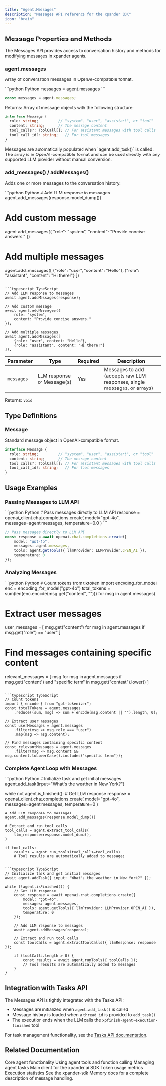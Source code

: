 ```yaml
---
title: "Agent.Messages"
description: "Messages API reference for the xpander SDK"
icon: "brain"
---
```


## Message Properties and Methods

The Messages API provides access to conversation history and methods for modifying messages in xpander agents.

### agent.messages

Array of conversation messages in OpenAI-compatible format.

<CodeGroup>
```python Python
messages = agent.messages
```

```typescript TypeScript
const messages = agent.messages;
```
</CodeGroup>

Returns: Array of message objects with the following structure:

```typescript
interface Message {
  role: string;         // "system", "user", "assistant", or "tool"
  content: string;      // The message content
  tool_calls?: ToolCall[]; // For assistant messages with tool calls
  tool_call_id?: string;   // For tool messages
}
```

<Note>
Messages are automatically populated when `agent.add_task()` is called. The array is in OpenAI-compatible format and can be used directly with any supported LLM provider without manual conversion.
</Note>

### add_messages() / addMessages()

Adds one or more messages to the conversation history.

<CodeGroup>
```python Python
# Add LLM response to messages
agent.add_messages(response.model_dump())

# Add custom message
agent.add_messages({
    "role": "system", 
    "content": "Provide concise answers."
})

# Add multiple messages
agent.add_messages([
    {"role": "user", "content": "Hello"},
    {"role": "assistant", "content": "Hi there!"}
])
```

```typescript TypeScript
// Add LLM response to messages
await agent.addMessages(response);

// Add custom message
await agent.addMessages({
    role: "system", 
    content: "Provide concise answers."
});

// Add multiple messages
await agent.addMessages([
    {role: "user", content: "Hello"},
    {role: "assistant", content: "Hi there!"}
]);
```
</CodeGroup>

| Parameter  | Type                      | Required | Description                         |
|------------|---------------------------|----------|-------------------------------------|
| `messages` | LLM response or Message(s)| Yes      | Messages to add (accepts raw LLM responses, single messages, or arrays) |

Returns: `void`

## Type Definitions

### Message

Standard message object in OpenAI-compatible format.

```typescript
interface Message {
  role: string;         // "system", "user", "assistant", or "tool"
  content: string;      // The message content
  tool_calls?: ToolCall[]; // For assistant messages with tool calls
  tool_call_id?: string;   // For tool messages
}
```

## Usage Examples

### Passing Messages to LLM API

<CodeGroup>
```python Python
# Pass messages directly to LLM API
response = openai_client.chat.completions.create(
    model="gpt-4o",
    messages=agent.messages,
    temperature=0.0
)
```

```typescript TypeScript
// Pass messages directly to LLM API
const response = await openai.chat.completions.create({
    model: "gpt-4o",
    messages: agent.messages,
    tools: agent.getTools({ llmProvider: LLMProvider.OPEN_AI }),
    temperature: 0
});
```
</CodeGroup>

### Analyzing Messages

<CodeGroup>
```python Python
# Count tokens
from tiktoken import encoding_for_model
enc = encoding_for_model("gpt-4o")
total_tokens = sum(len(enc.encode(msg.get("content", ""))) for msg in agent.messages)

# Extract user messages
user_messages = [
    msg.get("content") for msg in agent.messages 
    if msg.get("role") == "user"
]

# Find messages containing specific content
relevant_messages = [
    msg for msg in agent.messages
    if msg.get("content") and "specific term" in msg.get("content").lower()
]
```

```typescript TypeScript
// Count tokens
import { encode } from "gpt-tokenizer";
const totalTokens = agent.messages
    .reduce((sum, msg) => sum + encode(msg.content || "").length, 0);

// Extract user messages
const userMessages = agent.messages
    .filter(msg => msg.role === "user")
    .map(msg => msg.content);

// Find messages containing specific content
const relevantMessages = agent.messages
    .filter(msg => msg.content && msg.content.toLowerCase().includes("specific term"));
```
</CodeGroup>

### Complete Agent Loop with Messages

<CodeGroup>
```python Python
# Initialize task and get initial messages
agent.add_task(input="What's the weather in New York?")

while not agent.is_finished():
    # Get LLM response
    response = openai_client.chat.completions.create(
        model="gpt-4o",
        messages=agent.messages,
        temperature=0
    )

    # Add LLM response to messages
    agent.add_messages(response.model_dump())

    # Extract and run tool calls
    tool_calls = agent.extract_tool_calls(
        llm_response=response.model_dump(),
    )

    if tool_calls:
        results = agent.run_tools(tool_calls=tool_calls)
        # Tool results are automatically added to messages
```

```typescript TypeScript
// Initialize task and get initial messages
await agent.addTask({ input: "What's the weather in New York?" });

while (!agent.isFinished()) {
    // Get LLM response
    const response = await openai.chat.completions.create({
        model: "gpt-4o",
        messages: agent.messages,
        tools: agent.getTools({ llmProvider: LLMProvider.OPEN_AI }),
        temperature: 0
    });

    // Add LLM response to messages
    await agent.addMessages(response);

    // Extract and run tool calls
    const toolCalls = agent.extractToolCalls({ llmResponse: response });

    if (toolCalls.length > 0) {
        const results = await agent.runTools({ toolCalls });
        // Tool results are automatically added to messages
    }
}
```
</CodeGroup>

## Integration with Tasks API

The Messages API is tightly integrated with the Tasks API:

- Messages are initialized when `agent.add_task()` is called
- Message history is loaded when a `thread_id` is provided to `add_task()`
- The execution ends when the LLM calls the `xpfinish-agent-execution-finished` tool

For task management functionality, see the [Tasks API documentation](/api-reference/07-sdk/xpander-sdk/Tasks).

## Related Documentation

<CardGroup cols={2}>
  <Card title="Agent" icon="robot" href="/api-reference/07-sdk/xpander-sdk/agent">
    Core agent functionality
  </Card>
  <Card title="Agent.Tools" icon="wrench" href="/api-reference/07-sdk/xpander-sdk/Agent.Tools">
    Using agent tools and function calling
  </Card>
  <Card title="Tasks" icon="play" href="/api-reference/07-sdk/xpander-sdk/Tasks">
    Managing agent tasks
  </Card>
  <Card title="XpanderClient" icon="plug" href="/api-reference/07-sdk/xpander-sdk/XpanderClient">
    Main client for the xpander.ai SDK
  </Card>
  <Card title="LLMMetrics" icon="chart-simple" href="/api-reference/07-sdk/xpander-sdk/LLMMetrics">
    Token usage metrics
  </Card>
  <Card title="ExecutionMetrics" icon="chart-simple" href="/api-reference/07-sdk/xpander-sdk/ExecutionMetrics">
    Execution statistics
  </Card>
</CardGroup>

<Note>
See the
<Link href="https://github.com/xpander-ai/xpander-sdk/blob/main/docs/python/Memory.md">xpander-sdk Memory docs</Link>
for a complete description of message handling.
</Note>
